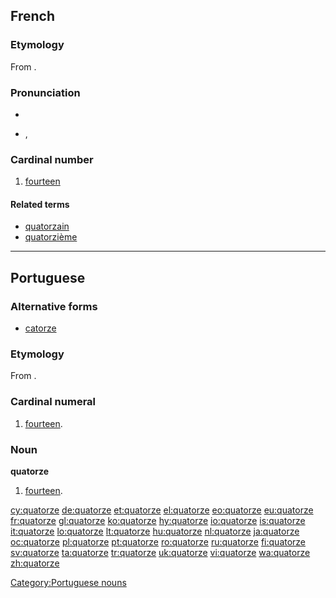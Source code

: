 ==French==
{{cardinalbox|fr|13|14|15|treize|quinze|ord=quatorzième|wplink=Quatorze}}

===Etymology===
From {{etyl|la|fr}} {{term|quattuordecim|lang=la}}.

===Pronunciation===
* {{audio|Fr-quatorze.ogg|audio}}
* {{IPA|lang=fr|/ka.tɔʁz/}}, {{SAMPA|/ka.tORz/}}

===Cardinal number===
{{infl|fr|cardinal number}}

# [[fourteen]]

====Related terms====
* [[quatorzain]]
* [[quatorzième]]

----

==Portuguese==
{{cardinalbox|pt|13|14|15|treze|quinze|ord=décimo quarto|wplink=Quatorze}}

===Alternative forms===
* [[catorze]]

===Etymology===
From {{etyl|la|pt}} {{term|quattuordecim|lang=la}}.

===Cardinal numeral===
{{pt-cardinal}}

# [[fourteen]].

===Noun===
'''quatorze''' {{m}}

# [[fourteen]].

[[Category:Portuguese nouns]]

[[cy:quatorze]]
[[de:quatorze]]
[[et:quatorze]]
[[el:quatorze]]
[[eo:quatorze]]
[[eu:quatorze]]
[[fr:quatorze]]
[[gl:quatorze]]
[[ko:quatorze]]
[[hy:quatorze]]
[[io:quatorze]]
[[is:quatorze]]
[[it:quatorze]]
[[lo:quatorze]]
[[lt:quatorze]]
[[hu:quatorze]]
[[nl:quatorze]]
[[ja:quatorze]]
[[oc:quatorze]]
[[pl:quatorze]]
[[pt:quatorze]]
[[ro:quatorze]]
[[ru:quatorze]]
[[fi:quatorze]]
[[sv:quatorze]]
[[ta:quatorze]]
[[tr:quatorze]]
[[uk:quatorze]]
[[vi:quatorze]]
[[wa:quatorze]]
[[zh:quatorze]]